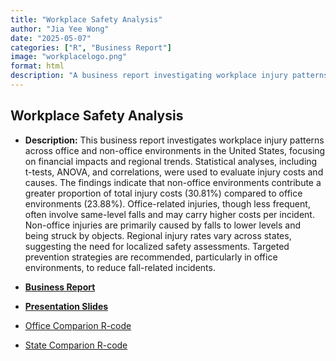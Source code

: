 ```yaml
---
title: "Workplace Safety Analysis"
author: "Jia Yee Wong"
date: "2025-05-07"
categories: ["R", "Business Report"]
image: "workplacelogo.png"
format: html
description: "A business report investigating workplace injury patterns across oﬀice and non-oﬀice environments in the United States."
---
```


## **Workplace Safety Analysis**

-   **Description:** This business report investigates workplace injury patterns across office and non-office environments in the United States, focusing on financial impacts and regional trends. Statistical analyses, including t-tests, ANOVA, and correlations, were used to evaluate injury costs and causes. The findings indicate that non-office environments contribute a greater proportion of total injury costs (30.81%) compared to office environments (23.88%). Office-related injuries, though less frequent, often involve same-level falls and may carry higher costs per incident. Non-office injuries are primarily caused by falls to lower levels and being struck by objects. Regional injury rates vary across states, suggesting the need for localized safety assessments. Targeted prevention strategies are recommended, particularly in office environments, to reduce fall-related incidents.

-   [**Business Report**](Evaluation-of-Not-Safe-For-Work.pdf)

-   [**Presentation Slides**](bus-report.pptx){target="_blank" rel="noopener"}

-   [Office Comparion R-code](officecomparison.R)

-   [State Comparion R-code](statecomparison.R)
